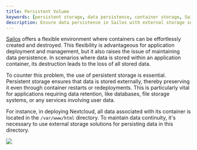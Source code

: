 ```yaml
---
title: Persistent Volume
keywords: [persistent storage, data persistence, container storage, Sailos, external storage, container deployment, data retention, Nextcloud, application container]
description: Ensure data persistence in Sailos with external storage solutions, maintaining data continuity even through container restarts or redeployments.
---
```


[Sailos](https://usw.sailos.io) offers a flexible environment where containers can be effortlessly created and
destroyed. This flexibility is advantageous for application deployment and management, but it also raises the issue of
maintaining data persistence. In scenarios where data is stored within an application container, its destruction leads
to the loss of all stored data.

To counter this problem, the use of persistent storage is essential. Persistent storage ensures that data is stored
externally, thereby preserving it even through container restarts or redeployments. This is particularly vital for
applications requiring data retention, like databases, file storage systems, or any services involving user data.

For instance, in deploying Nextcloud, all data associated with its container is located in the `/var/www/html`
directory. To maintain data continuity, it's necessary to use external storage solutions for persisting data in this
directory.

![](./images/sealos-add-storage.png)